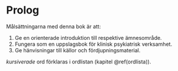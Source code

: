 # Prolog

Målsättningarna med denna bok är att:

1. Ge en orienterade introduktion till respektive ämnesområde.
2. Fungera som en uppslagsbok för klinisk psykiatrisk verksamhet.
3. Ge hänvisningar till källor och fördjupningsmaterial.

_kursiverade_ ord förklaras i ordlistan (kapitel \@ref(ordlista)).
